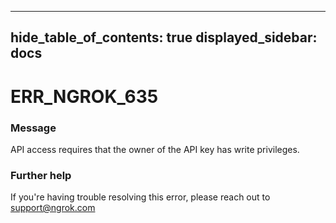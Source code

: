 

---
hide_table_of_contents: true
displayed_sidebar: docs
---


# ERR_NGROK_635

### Message
API access requires that the owner of the API key has write privileges.

<ErrorDetails error="err_ngrok_635" />



### Further help
If you're having trouble resolving this error, please reach out to [support@ngrok.com](mailto:support@ngrok.com?subject=Help%20with%20ERR_NGROK_635)

